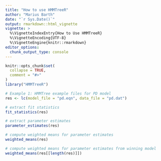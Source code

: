 ```yaml
---
title: "How to use HMMTreeR"
author: "Marius Barth"
date: "`r Sys.Date()`"
output: rmarkdown::html_vignette
vignette: >
  %\VignetteIndexEntry{How to Use HMMTreeR}
  %\VignetteEncoding{UTF-8}
  %\VignetteEngine{knitr::rmarkdown}
editor_options: 
  chunk_output_type: console
---
```


```r
knitr::opts_chunk$set(
  collapse = TRUE,
  comment = "#>"
)
library("HMMTreeR")
```

```r
# Example 1: HMMTree example files for PD model
res <- lc(model_file = "pd.eqn", data_file = "pd.dat")
```

```r
# extract fit statistics
fit_statistics(res)

# extract parameter estimates
parameter_estimates(res)

# compute weighted means for parameter estimates
weighted_means(res)

# compute weighted means for parameter estimates from winning model
weighted_means(res[[length(res)]])

```

